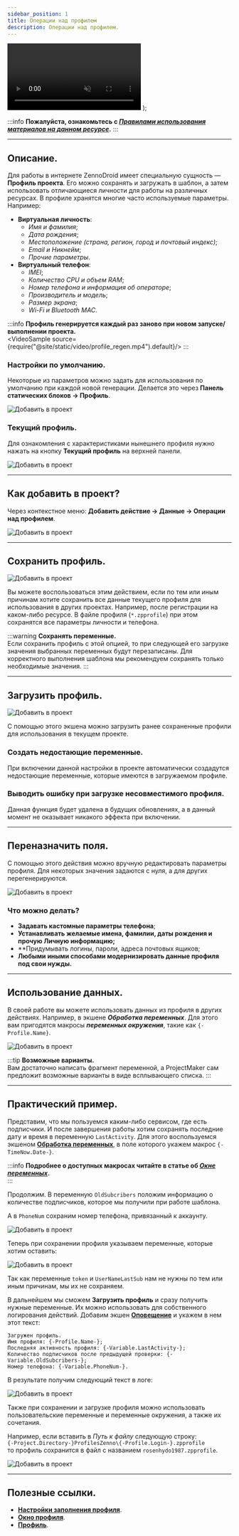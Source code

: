 ```yaml
---
sidebar_position: 1
title: Операции над профилем
description: Операции над профилем.
---  
```


  <video controls playsInline muted preload="auto" className='docsVideo'>
    <source src={source} type="video/mp4" />
</video>
);  

:::info **Пожалуйста, ознакомьтесь с [*Правилами использования материалов на данном ресурсе*](../Disclaimer).**
:::
_______________________________________________  
## Описание.  
Для работы в интернете ZennoDroid имеет специальную сущность — **Профиль проекта**. Его можно сохранять и загружать в шаблон, а затем использовать отличающиеся личности для работы на различных ресурсах. В профиле хранятся многие часто используемые параметры. Например:  
- **Виртуальная личность**:  
    - *Имя и фамилия*;  
    - *Дата рождения*;  
    - *Местоположение (страна, регион, город и почтовый индекс)*;  
    - *Email и Никнейм*;  
    - *Прочие параметры*.  
- **Виртуальный телефон**:  
    - *IMEI*;  
    - *Количество CPU и объем RAM*;  
    - *Номер телефона и информация об операторе*;  
    - *Производитель и модель*;  
    - *Размер экрана*;  
    - *Wi-Fi и Bluetooth MAC*.  

:::info **Профиль генерируется каждый раз заново при новом запуске/выполнении проекта.**  
<VideoSample source={require("@site/static/video/profile_regen.mp4").default}/>
:::

### Настройки по умолчанию.  
Некоторые из параметров можно задать для использования по умолчанию при каждой новой генерации. Делается это через **Панель статических блоков → Профиль**.  

![Добавить в проект](./assets/WorkWithProfile/WorkWithProfile_pic1.png)   

### Текущий профиль.  
Для ознакомления с характеристиками нынешнего профиля нужно нажать на кнопку **Текущий профиль** на верхней панели.  

![Добавить в проект](./assets/WorkWithProfile/WorkWithProfile_pic2.png)   
_______________________________________________ 
## Как добавить в проект?  
Через контекстное меню: **Добавить действие → Данные → Операции над профилем**.  

![Добавить в проект](./assets/WorkWithProfile/WorkWithProfile_pic3.png)   
_______________________________________________  
## Сохранить профиль.  
![Добавить в проект](./assets/WorkWithProfile/WorkWithProfile_pic4.png)   

Вы можете воспользоваться этим действием, если по тем или иным причинам хотите сохранить все данные текущего профиля для использования в других проектах. Например, после регистрации на каком-либо ресурсе. В файле профиля (`*.zpprofile`) при этом сохранятся все параметры личности и телефона.  

:::warning **Сохранять переменные.**  
Если сохранить профиль с этой опцией, то при следующей его загрузке значения выбранных переменных будут перезаписаны. Для корректного выполнения шаблона мы рекомендуем сохранять только необходимые значения.
:::  
_______________________________________________
## Загрузить профиль.  
![Добавить в проект](./assets/WorkWithProfile/WorkWithProfile_pic5.png)   

С помощью этого экшена можно загрузить ранее сохраненные профили для использования в текущем проекте.  

### Создать недостающие переменные.  
При включении данной настройки в проекте автоматически создадутся недостающие переменные, которые имеются в загружаемом профиле.  

### Выводить ошибку при загрузке несовместимого профиля.  
Данная функция будет удалена в будущих обновлениях, а в данный момент не оказывает никакого эффекта при включении.  
_______________________________________________
## Переназначить поля.  
С помощью этого действия можно вручную редактировать параметры профиля. Для некоторых значения задаются с нуля, а для других перегенерируются.  

![Добавить в проект](./assets/WorkWithProfile/WorkWithProfile_pic6.png)   

### Что можно делать?  
- **Задавать кастомные параметры телефона**;  
- **Устанавливать желаемые имена, фамилии, даты рождения и прочую Личную информацию;**  
- **Придумывать логины, пароли, адреса почтовых ящиков;  
- **Любыми иными способами модернизировать данные профиля под свои нужды.**  
_______________________________________________
## Использование данных.  
В своей работе вы можете использовать данных из профиля в других действиях. Например, в экшене ***Обработка переменных***. Для этого вам пригодятся макросы ***переменных окружения***, такие как `{-Profile.Name}`.  

![Добавить в проект](./assets/WorkWithProfile/WorkWithProfile_pic7.png)   

:::tip **Возможные варианты.**  
Вам достаточно написать фрагмент переменной, а ProjectMaker сам предложит возможные варианты в виде всплывающего списка.
:::
_______________________________________________
## Практический пример.  
Представим, что мы пользуемся каким-либо сервисом, где есть подписчики. И после завершения работы хотим сохранять последние дату и время в переменную `LastActivity`. Для этого воспользуемся экшеном [**Обработка переменных**](./WorkWithVariables), в поле которого укажем макрос `{-TimeNow.Date-}`.  

:::info **Подробнее о доступных макросах читайте в статье об [*Окне переменных*](../pm/Interface/Variables).**  
:::  

Продолжим. В переменную `OldSubcribers` положим информацию о количестве подписчиков, которое мы получили при работе шаблона.  

А в `PhoneNum` сохраним номер телефона, привязанный к аккаунту.  

![Добавить в проект](./assets/WorkWithProfile/WorkWithProfile_pic8.png)  

Теперь при сохранении профиля указываем переменные, которые хотим оставить:  

![Добавить в проект](./assets/WorkWithProfile/WorkWithProfile_pic9.png)   

Так как переменные `token` и `UserNameLastSub` нам не нужны по тем или иным причинам, мы их не сохраняем.  

В дальнейшем мы сможем **Загрузить профиль** и сразу получить нужные переменные. Их можно использовать для собственного логирования действий. Добавим экшен [**Оповещение**](../Project%20Editor/Logic/Notification) и укажем в нем этот текст:  
```
Загружен профиль.
Имя профиля: {-Profile.Name-};
Последняя активность профиля: {-Variable.LastActivity-};
Количество подписчиков после предыдущей проверки: {-Variable.OldSubcribers-};
Номер телефона: {-Variable.PhoneNum-}.  
```  
В результате получим следующий текст в логе:  

![Добавить в проект](./assets/WorkWithProfile/WorkWithProfile_pic10.png)   

Также при сохранении и загрузке профиля можно использовать пользовательские переменные и переменные окружения, а также их сочетания.  

Например, если вставить в *Путь к файлу* следующую строку:  
`{-Project.Directory-}ProfilesZenno\{-Profile.Login-}.zpprofile`  
то профиль сохранится в файл с названием `rosenhydo1987.zpprofile`.  

![Добавить в проект](./assets/WorkWithProfile/WorkWithProfile_pic11.png) 
_______________________________________________  
## Полезные ссылки.   
- [**Настройки заполнения профиля**](../Settings/Profile_Setting).  
- [**Окно профиля**](../pm/Interface/Work_with_Profile).   
- [**Профиль**](../Project%20Editor/Static%20Block%20Panel/Profile). 